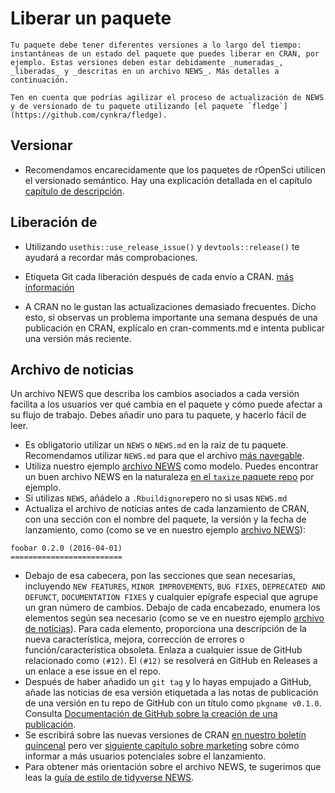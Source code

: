 # Liberar un paquete {#releasing}

```block
Tu paquete debe tener diferentes versiones a lo largo del tiempo: instantáneas de un estado del paquete que puedes liberar en CRAN, por ejemplo. Estas versiones deben estar debidamente _numeradas_, _liberadas_ y _descritas en un archivo NEWS_. Más detalles a continuación.

Ten en cuenta que podrías agilizar el proceso de actualización de NEWS y de versionado de tu paquete utilizando [el paquete `fledge`](https://github.com/cynkra/fledge).
```

## Versionar

- Recomendamos encarecidamente que los paquetes de rOpenSci utilicen el versionado semántico. Hay una explicación detallada en el capítulo [capítulo de descripción](https://r-pkgs.org/description.html#version).

## Liberación de

- Utilizando `usethis::use_release_issue()` y `devtools::release()` te ayudará a recordar más comprobaciones.

- Etiqueta Git cada liberación después de cada envío a CRAN. [más información](https://help.github.com/articles/creating-releases/)

- A CRAN no le gustan las actualizaciones demasiado frecuentes. Dicho esto, si observas un problema importante una semana después de una publicación en CRAN, explícalo en cran-comments.md e intenta publicar una versión más reciente.


## Archivo de noticias {#news}

Un archivo NEWS que describa los cambios asociados a cada versión facilita a los usuarios ver qué cambia en el paquete y cómo puede afectar a su flujo de trabajo. Debes añadir uno para tu paquete, y hacerlo fácil de leer.

- Es obligatorio utilizar un `NEWS` o `NEWS.md` en la raíz de tu paquete. Recomendamos utilizar `NEWS.md` para que el archivo [más navegable](https://happygitwithr.com/workflows-browsability.html).
- Utiliza nuestro ejemplo [archivo NEWS](#newstemplate) como modelo. Puedes encontrar un buen archivo NEWS en la naturaleza [en el `taxize` paquete repo](https://github.com/ropensci/taxize/blob/master/NEWS.md) por ejemplo.
- Si utilizas `NEWS`, añádelo a `.Rbuildignore`pero no si usas `NEWS.md`
- Actualiza el archivo de noticias antes de cada lanzamiento de CRAN, con una sección con el nombre del paquete, la versión y la fecha de lanzamiento, como (como se ve en nuestro ejemplo [archivo NEWS](#newstemplate)):

```
foobar 0.2.0 (2016-04-01)
=========================
```

- Debajo de esa cabecera, pon las secciones que sean necesarias, incluyendo `NEW FEATURES`, `MINOR IMPROVEMENTS`, `BUG FIXES`, `DEPRECATED AND DEFUNCT`, `DOCUMENTATION FIXES` y cualquier epígrafe especial que agrupe un gran número de cambios. Debajo de cada encabezado, enumera los elementos según sea necesario (como se ve en nuestro ejemplo [archivo de noticias](#newstemplate)). Para cada elemento, proporciona
  una descripción de la nueva característica, mejora, corrección de errores o función/característica obsoleta. Enlaza
  a cualquier issue de GitHub relacionado como `(#12)`. El `(#12)` se resolverá en GitHub en Releases a un enlace a ese issue en el repo.
- Después de haber añadido un `git tag` y lo hayas empujado a GitHub, añade las noticias de esa versión etiquetada a las notas de publicación de una versión en tu repo de GitHub con un título como `pkgname v0.1.0`. Consulta [Documentación de GitHub sobre la creación de una publicación](https://help.github.com/articles/creating-releases/).
- Se escribirá sobre las nuevas versiones de CRAN [en nuestro boletín quincenal](https://news.ropensci.org/) pero ver [siguiente capítulo sobre marketing](#marketing) sobre cómo informar a más usuarios potenciales sobre el lanzamiento.
- Para obtener más orientación sobre el archivo NEWS, te sugerimos que leas la [guía de estilo de tidyverse NEWS](https://style.tidyverse.org/news.html).


